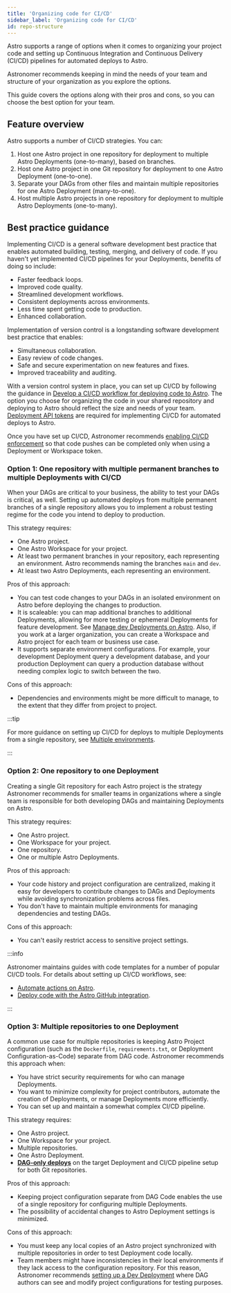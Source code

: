 ```yaml
---
title: 'Organizing code for CI/CD'
sidebar_label: 'Organizing code for CI/CD'
id: repo-structure
---
```



Astro supports a range of options when it comes to organizing your project code and setting up Continuous Integration and Continuous Delivery (CI/CD) pipelines for automated deploys to Astro. 

Astronomer recommends keeping in mind the needs of your team and structure of your organization as you explore the options.

This guide covers the options along with their pros and cons, so you can choose the best option for your team.

## Feature overview

Astro supports a number of CI/CD strategies. You can:
1. Host one Astro project in one repository for deployment to multiple Astro Deployments (one-to-many), based on branches.
2. Host one Astro project in one Git repository for deployment to one Astro Deployment (one-to-one).
3. Separate your DAGs from other files and maintain multiple repositories for one Astro Deployment (many-to-one).
4. Host multiple Astro projects in one repository for deployment to multiple Astro Deployments (one-to-many).

## Best practice guidance

Implementing CI/CD is a general software development best practice that enables automated building, testing, merging, and delivery of code. If you haven't yet implemented CI/CD pipelines for your Deployments, benefits of doing so include:
- Faster feedback loops.
- Improved code quality.
- Streamlined development workflows.
- Consistent deployments across environments.
- Less time spent getting code to production.
- Enhanced collaboration.

Implementation of version control is a longstanding software development best practice that enables:
- Simultaneous collaboration.
- Easy review of code changes.
- Safe and secure experimentation on new features and fixes.
- Improved traceability and auditing.

With a version control system in place, you can set up CI/CD by following the guidance in [Develop a CI/CD workflow for deploying code to Astro](https://astronomer.io/docs/astro/set-up-ci-cd). The option you choose for organizing the code in your shared repository and deploying to Astro should reflect the size and needs of your team. [Deployment API tokens](https://www.astronomer.io/docs/astro/deployment-api-tokens) are required for implementing CI/CD for automated deploys to Astro. 

Once you have set up CI/CD, Astronomer recommends [enabling CI/CD enforcement](https://www.astronomer.io/docs/astro/set-up-ci-cd#enforce-cicd) so that code pushes can be completed only when using a Deployment or Workspace token.

### Option 1: One repository with multiple permanent branches to multiple Deployments with CI/CD

<MostCommonBadge/>

When your DAGs are critical to your business, the ability to test your DAGs is critical, as well. Setting up automated deploys from multiple permanent branches of a single repository allows you to implement a robust testing regime for the code you intend to deploy to production. 

This strategy requires:
- One Astro project.
- One Astro Workspace for your project.
- At least two permanent branches in your repository, each representing an environment. Astro recommends naming the branches `main` and `dev`.
- At least two Astro Deployments, each representing an environment.

Pros of this approach:
- You can test code changes to your DAGs in an isolated environment on Astro before deploying the changes to production.
- It is scaleable: you can map additional branches to additional Deployments, allowing for more testing or ephemeral Deployments for feature development. See [Manage dev Deployments on Astro](manage-dev-deployments). Also, if you work at a larger organization, you can create a Workspace and Astro project for each team or business use case.
- It supports separate environment configurations. For example, your development Deployment query a development database, and your production Deployment can query a production database without needing complex logic to switch between the two.

Cons of this approach:
- Dependencies and environments might be more difficult to manage, to the extent that they differ from project to project.

:::tip

For more guidance on setting up CI/CD for deploys to multiple Deployments from a single repository, see [Multiple environments](https://www.astronomer.io/docs/astro/set-up-ci-cd#multiple-environments).

:::

### Option 2: One repository to one Deployment

Creating a single Git repository for each Astro project is the strategy Astronomer recommends for smaller teams in organizations where a single team is responsible for both developing DAGs and maintaining Deployments on Astro.

This strategy requires:
- One Astro project.
- One Workspace for your project.
- One repository.
- One or multiple Astro Deployments.

Pros of this approach:
- Your code history and project configuration are centralized, making it easy for developers to contribute changes to DAGs and Deployments while avoiding synchronization problems across files.
- You don't have to maintain multiple environments for managing dependencies and testing DAGs.

Cons of this approach:
- You can't easily restrict access to sensitive project settings.

:::info 

Astronomer maintains guides with code templates for a number of popular CI/CD tools. For details about setting up CI/CD workflows, see:

- [Automate actions on Astro](https://www.astronomer.io/docs/astro/automation-overview).
- [Deploy code with the Astro GitHub integration](https://www.astronomer.io/docs/astro/deploy-github-integration).

:::

### Option 3: Multiple repositories to one Deployment

A common use case for multiple repositories is keeping Astro Project configuration (such as the `Dockerfile`, `requirements.txt`, or Deployment Configuration-as-Code) separate from DAG code. Astronomer recommends this approach when:
- You have strict security requirements for who can manage Deployments.
- You want to minimize complexity for project contributors, automate the creation of Deployments, or manage Deployments more efficiently.
- You can set up and maintain a somewhat complex CI/CD pipeline.

This strategy requires:
- One Astro project.
- One Workspace for your project.
- Multiple repositories.
- One Astro Deployment.
- [**DAG-only deploys**](https://www.astronomer.io/docs/astro/deploy-dags#enable-or-disable-dag-only-deploys-on-a-deployment) on the target Deployment and CI/CD pipeline setup for both Git repositories.

Pros of this approach:
- Keeping project configuration separate from DAG Code enables the use of a single repository for configuring multiple Deployments.
- The possibility of accidental changes to Astro Deployment settings is minimized.

Cons of this approach:
- You must keep any local copies of an Astro project synchronized with multiple repositories in order to test Deployment code locally.
- Team members might have inconsistencies in their local environments if they lack access to the configuration repository. For this reason, Astronomer recommends [setting up a Dev Deployment](manage-dev-deployments) where DAG authors can see and modify project configurations for testing purposes.
